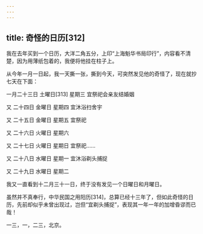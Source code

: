```yaml
---
---
---
```

title: 奇怪的日历[312]
---




我在去年买到一个日历，大洋二角五分，上印“上海魁华书局印行”，内容看不清楚，因为用薄纸包着的，我便将他挂在柱子上。

从今年一月一日起，我一天撕一张，撕到今天，可突然发见他的奇怪了，现在就抄七天在下面：

一月二十三日 土曜日[313] 星期三 宜祭祀会亲友结婚姻

又 二十四日 金曜日 星期四 宜沐浴扫舍宇

又 二十五日 金曜日 星期五 宜祭祀

又 二十六日 火曜日 星期六

又 二十七日 火曜日 星期日 宜祭祀……

又 二十八日 水曜日 星期一 宜沐浴剃头捕捉

又 二十九日 水曜日 星期二

我又一直看到十二月三十一日，终于没有发见一个日曜日和月曜日。

虽然并不真奉行，中华民国之用阳历[314]，总算已经十三年了，但如此奇怪的日历，先前却似乎未曾出现过，岂但“宜剃头捕捉”，表现其一年一年的加增昏谬而已哉！

一三，一，二三，北京。